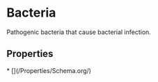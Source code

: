   
# Bacteria

Pathogenic bacteria that cause bacterial infection.

## Properties

<Grid>
* [](/Properties/Schema.org/)
</Grid>

